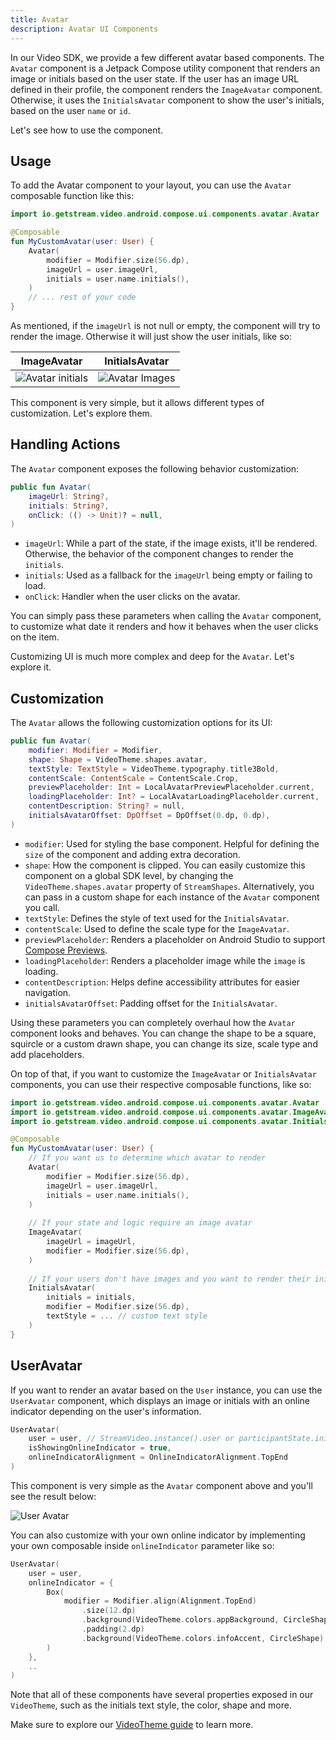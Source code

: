 ```yaml
---
title: Avatar
description: Avatar UI Components
---
```


In our Video SDK, we provide a few different avatar based components. The `Avatar` component is a Jetpack Compose utility component that renders an image or initials based on the user state. If the user has an image URL defined in their profile, the component renders the `ImageAvatar` component. Otherwise, it uses the `InitialsAvatar` component to show the user's initials, based on the user `name` or `id`.

Let's see how to use the component.

## Usage

To add the Avatar component to your layout, you can use the `Avatar` composable function like this:

```kotlin
import io.getstream.video.android.compose.ui.components.avatar.Avatar

@Composable
fun MyCustomAvatar(user: User) {
    Avatar(
        modifier = Modifier.size(56.dp),
        imageUrl = user.imageUrl,
        initials = user.name.initials(),
    )
    // ... rest of your code
}
```

As mentioned, if the `imageUrl` is not null or empty, the component will try to render the image. Otherwise it will just show the user initials, like so:

| ImageAvatar | InitialsAvatar |
| ------- | ------------------------------------------------------------ |
| ![Avatar initials](../../assets/avatar-initials.png) | ![Avatar Images](../../assets/avatar-image.png) |

This component is very simple, but it allows different types of customization. Let's explore them.

## Handling Actions

The `Avatar` component exposes the following behavior customization:

```kotlin
public fun Avatar(
    imageUrl: String?,
    initials: String?,
    onClick: (() -> Unit)? = null,
)
```

* `imageUrl`: While a part of the state, if the image exists, it'll be rendered. Otherwise, the behavior of the component changes to render the `initials`.
* `initials`: Used as a fallback for the `imageUrl` being empty or failing to load.
* `onClick`: Handler when the user clicks on the avatar.

You can simply pass these parameters when calling the `Avatar` component, to customize what date it renders and how it behaves when the user clicks on the item.

Customizing UI is much more complex and deep for the `Avatar`. Let's explore it.

## Customization

The `Avatar` allows the following customization options for its UI:

```kotlin
public fun Avatar(
    modifier: Modifier = Modifier,
    shape: Shape = VideoTheme.shapes.avatar,
    textStyle: TextStyle = VideoTheme.typography.title3Bold,
    contentScale: ContentScale = ContentScale.Crop,
    previewPlaceholder: Int = LocalAvatarPreviewPlaceholder.current,
    loadingPlaceholder: Int? = LocalAvatarLoadingPlaceholder.current,
    contentDescription: String? = null,
    initialsAvatarOffset: DpOffset = DpOffset(0.dp, 0.dp),
)
```

* `modifier`: Used for styling the base component. Helpful for defining the `size` of the component and adding extra decoration.
* `shape`: How the component is clipped. You can easily customize this component on a global SDK level, by changing the `VideoTheme.shapes.avatar` property of `StreamShapes`. Alternatively, you can pass in a custom shape for each instance of the `Avatar` component you call.
* `textStyle`: Defines the style of text used for the `InitialsAvatar`.
* `contentScale`: Used to define the scale type for the `ImageAvatar`.
* `previewPlaceholder`: Renders a placeholder on Android Studio to support [Compose Previews](https://developer.android.com/jetpack/compose/tooling/previews).
* `loadingPlaceholder`: Renders a placeholder image while the `image` is loading.
* `contentDescription`: Helps define accessibility attributes for easier navigation.
* `initialsAvatarOffset`: Padding offset for the `InitialsAvatar`.

Using these parameters you can completely overhaul how the `Avatar` component looks and behaves. You can change the shape to be a square, squircle or a custom drawn shape, you can change its size, scale type and add placeholders.

On top of that, if you want to customize the `ImageAvatar` or `InitialsAvatar` components, you can use their respective composable functions, like so:

```kotlin
import io.getstream.video.android.compose.ui.components.avatar.Avatar
import io.getstream.video.android.compose.ui.components.avatar.ImageAvatar
import io.getstream.video.android.compose.ui.components.avatar.InitialsAvatar

@Composable
fun MyCustomAvatar(user: User) {
    // If you want us to determine which avatar to render
    Avatar(
        modifier = Modifier.size(56.dp),
        imageUrl = user.imageUrl,
        initials = user.name.initials(),
    )
    
    // If your state and logic require an image avatar
    ImageAvatar(
        imageUrl = imageUrl,
        modifier = Modifier.size(56.dp),
    )
  
    // If your users don't have images and you want to render their initials
    InitialsAvatar(
        initials = initials,
        modifier = Modifier.size(56.dp),
        textStyle = ... // custom text style
    )
}
```

## UserAvatar

If you want to render an avatar based on the `User` instance, you can use the `UserAvatar` component, which displays an image or initials with an online indicator depending on the user's information.

```kotlin
UserAvatar(
    user = user, // StreamVideo.instance().user or participantState.initialUser,
    isShowingOnlineIndicator = true,
    onlineIndicatorAlignment = OnlineIndicatorAlignment.TopEnd
)
```

This component is very simple as the `Avatar` component above and you'll see the result below:

![User Avatar](../../assets/user-avatar.png)

You can also customize with your own online indicator by implementing your own composable inside `onlineIndicator` parameter like so:

```kotlin
UserAvatar(
    user = user,
    onlineIndicator = {
        Box(
            modifier = Modifier.align(Alignment.TopEnd)
                .size(12.dp)
                .background(VideoTheme.colors.appBackground, CircleShape)
                .padding(2.dp)
                .background(VideoTheme.colors.infoAccent, CircleShape)
        )
    },
    ..
)
```

Note that all of these components have several properties exposed in our `VideoTheme`, such as the initials text style, the color, shape and more.

Make sure to explore our [VideoTheme guide](../../04-ui-components/03-video-theme.mdx) to learn more.

